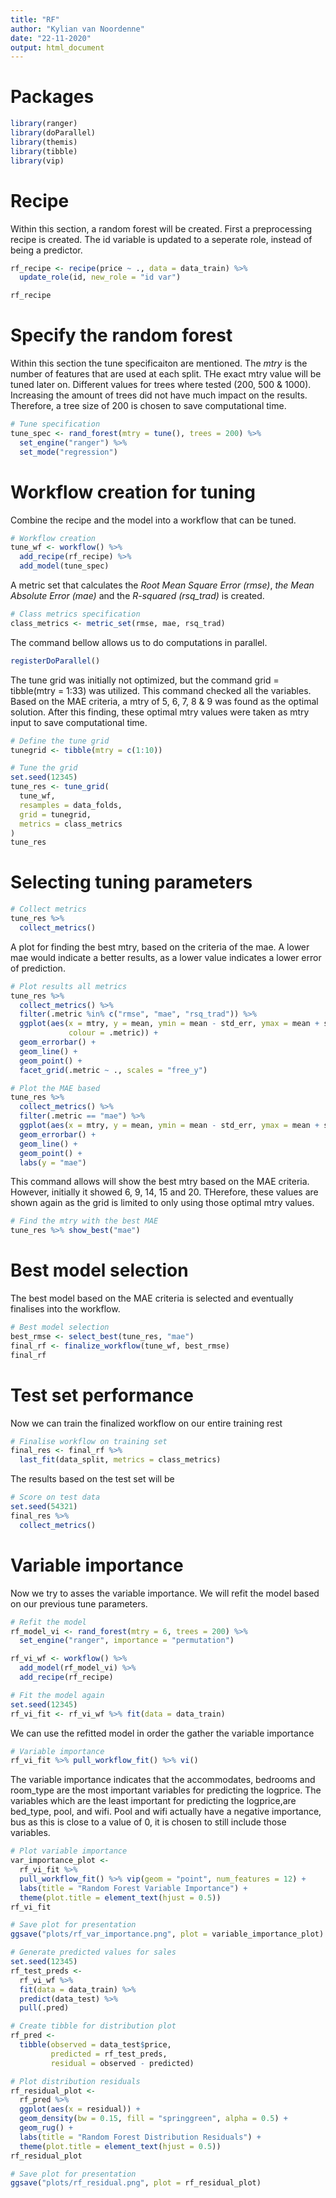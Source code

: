 ```yaml
---
title: "RF"
author: "Kylian van Noordenne"
date: "22-11-2020"
output: html_document
---
```


# Packages 
```r
library(ranger)
library(doParallel)
library(themis)
library(tibble)
library(vip)
```

# Recipe
Within this section, a random forest will be created. First a preprocessing recipe is created. 
The id variable is updated to a seperate role, instead of being a predictor. 
```r
rf_recipe <- recipe(price ~ ., data = data_train) %>%
  update_role(id, new_role = "id var")

rf_recipe
```

# Specify the random forest
Within this section the tune specificaiton are mentioned. The *mtry* is the number of features that are used at each split. THe exact mtry value will be tuned later on. Different values for trees where tested (200, 500 & 1000). Increasing the amount of trees did not have much impact on the results. Therefore, a tree size of 200 is chosen to save computational time. 
```r
# Tune specification
tune_spec <- rand_forest(mtry = tune(), trees = 200) %>%
  set_engine("ranger") %>%
  set_mode("regression")
```

# Workflow creation for tuning
Combine the recipe and the model into a workflow that can be tuned.
```r
# Workflow creation
tune_wf <- workflow() %>%
  add_recipe(rf_recipe) %>%
  add_model(tune_spec)
```

A metric set that calculates the *Root Mean Square Error (rmse)*, *the Mean Absolute Error (mae)* and the *R-squared (rsq_trad)* is created. 
```r
# Class metrics specification 
class_metrics <- metric_set(rmse, mae, rsq_trad)
```

The command bellow allows us to do computations in parallel.
```r
registerDoParallel()
```

The tune grid was initially not optimized, but the command grid = tibble(mtry = 1:33) was utilized. This command checked all the variables. Based on the MAE criteria, a mtry of 5, 6, 7, 8 & 9 was found as the optimal solution. After this finding, these optimal mtry values were taken as mtry input to save computational time.  
```r
# Define the tune grid 
tunegrid <- tibble(mtry = c(1:10))
```

```r
# Tune the grid
set.seed(12345)
tune_res <- tune_grid(
  tune_wf,
  resamples = data_folds,
  grid = tunegrid,
  metrics = class_metrics
)
tune_res
```

# Selecting tuning parameters 
```r
# Collect metrics
tune_res %>%
  collect_metrics()
```
A plot for finding the best mtry, based on the criteria of the mae. A lower mae would indicate a better results, as a lower value indicates a lower error of prediction. 
```r
# Plot results all metrics
tune_res %>%
  collect_metrics() %>%
  filter(.metric %in% c("rmse", "mae", "rsq_trad")) %>%
  ggplot(aes(x = mtry, y = mean, ymin = mean - std_err, ymax = mean + std_err, 
             colour = .metric)) +
  geom_errorbar() + 
  geom_line() +
  geom_point() +
  facet_grid(.metric ~ ., scales = "free_y") 

# Plot the MAE based
tune_res %>%
  collect_metrics() %>%
  filter(.metric == "mae") %>% 
  ggplot(aes(x = mtry, y = mean, ymin = mean - std_err, ymax = mean + std_err)) +
  geom_errorbar() + 
  geom_line() +
  geom_point() +
  labs(y = "mae")
```

This command allows will show the best mtry based on the MAE criteria. However, initially it showed 6, 9, 14, 15 and 20. THerefore, these values are shown again as the grid is limited to only using those optimal mtry values.  
```r
# Find the mtry with the best MAE
tune_res %>% show_best("mae")
```

# Best model selection

The best model based on the MAE criteria is selected and eventually finalises into the workflow. 
```r
# Best model selection
best_rmse <- select_best(tune_res, "mae")
final_rf <- finalize_workflow(tune_wf, best_rmse)
final_rf
```

# Test set performance

Now we can train the finalized workflow on our entire training rest
```r
# Finalise workflow on training set
final_res <- final_rf %>%
  last_fit(data_split, metrics = class_metrics)
```

The results based on the test set will be 
```r
# Score on test data
set.seed(54321)
final_res %>%
  collect_metrics()
```

# Variable importance 

Now we try to asses the variable importance. We will refit the model based on our previous tune parameters. 
```r
# Refit the model
rf_model_vi <- rand_forest(mtry = 6, trees = 200) %>%
  set_engine("ranger", importance = "permutation")

rf_vi_wf <- workflow() %>% 
  add_model(rf_model_vi) %>% 
  add_recipe(rf_recipe)

# Fit the model again
set.seed(12345)
rf_vi_fit <- rf_vi_wf %>% fit(data = data_train)
```

We can use the refitted model in order the gather the variable importance 
```r
# Variable importance 
rf_vi_fit %>% pull_workflow_fit() %>% vi()
```

The variable importance indicates that the accommodates, bedrooms and room_type are the most important variables for predicting the logprice. The variables which are the least important for predicting the logprice,are bed_type, pool, and wifi. Pool and wifi actually have a negative importance, bus as this is close to a value of 0, it is chosen to still include those variables.

```r
# Plot variable importance
var_importance_plot <-
  rf_vi_fit %>%
  pull_workflow_fit() %>% vip(geom = "point", num_features = 12) +
  labs(title = "Random Forest Variable Importance") +
  theme(plot.title = element_text(hjust = 0.5)) 
rf_vi_fit

# Save plot for presentation
ggsave("plots/rf_var_importance.png", plot = variable_importance_plot)
```
```r
# Generate predicted values for sales
set.seed(12345)
rf_test_preds <- 
  rf_vi_wf %>% 
  fit(data = data_train) %>%
  predict(data_test) %>% 
  pull(.pred)

# Create tibble for distribution plot
rf_pred <- 
  tibble(observed = data_test$price, 
         predicted = rf_test_preds, 
         residual = observed - predicted)

# Plot distribution residuals
rf_residual_plot <- 
  rf_pred %>% 
  ggplot(aes(x = residual)) +
  geom_density(bw = 0.15, fill = "springgreen", alpha = 0.5) +
  geom_rug() +
  labs(title = "Random Forest Distribution Residuals") +
  theme(plot.title = element_text(hjust = 0.5))
rf_residual_plot

# Save plot for presentation
ggsave("plots/rf_residual.png", plot = rf_residual_plot)
```

